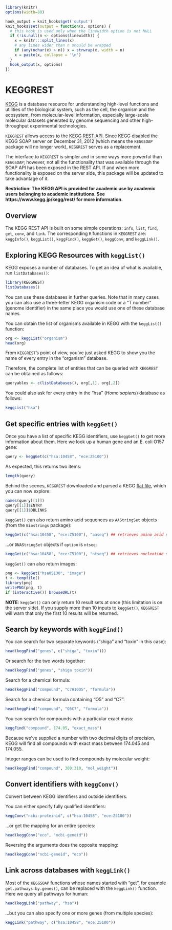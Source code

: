 <!--
%\VignetteEngine{knitr::knitr}
%\VignetteIndexEntry{Accessing the KEGG REST API}
-->


```r
library(knitr)
options(width=80)
```
```r
hook_output = knit_hooks$get('output')
knit_hooks$set(output = function(x, options) {
  # this hook is used only when the linewidth option is not NULL
  if (!is.null(n <- options$linewidth)) {
    x = knitr:::split_lines(x)
    # any lines wider than n should be wrapped
    if (any(nchar(x) > n)) x = strwrap(x, width = n)
    x = paste(x, collapse = '\n')
  }
  hook_output(x, options)
})
```

# KEGGREST

[KEGG](https://www.kegg.jp/kegg/)
is a database resource for understanding high-level functions
and utilities of the biological system, such as the cell, the organism
and the ecosystem, from molecular-level information, especially
large-scale molecular datasets generated by genome sequencing and
other high-throughput experimental technologies.

`KEGGREST` allows access to the
[KEGG REST API](https://www.kegg.jp/kegg/docs/keggapi.html). Since
KEGG disabled the KEGG SOAP server
on December 31, 2012 (which means the `KEGGSOAP` package will no
longer work), `KEGGREST` serves as a replacement.

The interface to `KEGGREST` is simpler and in some ways more
powerful than `KEGGSOAP`; however, not all the functionality
that was available through the SOAP API has been exposed
in the REST API. If and when more functionality is exposed
on the server side, this package will be updated to take
advantage of it.

**Restriction: The KEGG API is provided for academic use by academic
users belonging to academic institutions. See https://www.kegg.jp/kegg/rest/
for more information.**

## Overview

The KEGG REST API is built on some simple operations:
`info`, `list`, `find`, `get`, `conv`, and `link`.
The corresponding `R` functions in `KEGGREST` are:
`keggInfo()`, `keggList()`, `keggFind()`, `keggGet()`,
`keggConv`, and `keggLink()`.


## Exploring KEGG Resources with `keggList()`

KEGG exposes a number of databases. To get an idea of
what is available, run `listDatabases()`:

```r
library(KEGGREST)
listDatabases()
```
You can use these databases in further queries. Note that in many
cases you can also use a three-letter KEGG organism code or a 
"T number" (genome identifier) in the same place you would use 
one of these database names.

You can obtain the list of organisms available in KEGG with
the `keggList()` function:

```r
org <- keggList("organism")
head(org)
```

From `KEGGREST`'s point of view, you've just asked KEGG
to show you the name of every entry in the "organism" database.

Therefore, the complete list of entities that can be
queried with `KEGGREST` can be obtained as follows:

```r
queryables <- c(listDatabases(), org[,1], org[,2])
```

You could also ask for every entry in the "hsa" (_Homo sapiens_)
database as follows:

```r
keggList("hsa")
```

## Get specific entries with `keggGet()`

Once you have a list of specific KEGG identifiers, use
`keggGet()` to get more information about them. Here we look up
a human gene and an E. coli O157 gene:

```r
query <- keggGet(c("hsa:10458", "ece:Z5100"))
```

As expected, this returns two items:

```r
length(query)
```

Behind the scenes, `KEGGREST` downloaded and parsed a KEGG
[flat file](https://www.kegg.jp/kegg/rest/dbentry.html), which you
can now explore:

```r
names(query[[1]])
query[[1]]$ENTRY
query[[1]]$DBLINKS
```

`keggGet()` can also return amino acid sequences as `AAStringSet` objects
(from the `Biostrings` package):

```r
keggGet(c("hsa:10458", "ece:Z5100"), "aaseq") ## retrieves amino acid sequences
```

...or `DNAStringSet` objects if `option` is `ntseq`:

```r
keggGet(c("hsa:10458", "ece:Z5100"), "ntseq") ## retrieves nucleotide sequences
```



`keggGet()` can also return images:
```r
png <- keggGet("hsa05130", "image") 
t <- tempfile()
library(png)
writePNG(png, t)
if (interactive()) browseURL(t)
```

__NOTE__: `keggGet()` can only return 10 result sets at once (this limitation
is on the server side). If you supply more than 10 inputs to `keggGet()`, 
`KEGGREST` will warn that only the first 10 results will be returned.

## Search by keywords with `keggFind()`

You can search for two separate keywords ("shiga" and "toxin" in this case):

```r
head(keggFind("genes", c("shiga", "toxin")))
```

Or search for the two words together:

```r
head(keggFind("genes", "shiga toxin"))
```

Search for a chemical formula:
```r
head(keggFind("compound", "C7H10O5", "formula"))
```
Search for a chemical formula containing "O5" and "C7":
```r
head(keggFind("compound", "O5C7", "formula"))
```

You can search for compounds with a particular exact mass:

```r
keggFind("compound", 174.05, "exact_mass")
```

Because we've supplied a number with two decimal digits of precision,
KEGG will find all compounds with exact mass between 174.045 and 174.055.

Integer ranges can be used to find compounds by molecular weight:

```r
head(keggFind("compound", 300:310, "mol_weight"))
```

## Convert identifiers with `keggConv()`

Convert between KEGG identifiers and outside identifiers.

You can either specify fully qualified identifiers:

```r
keggConv("ncbi-proteinid", c("hsa:10458", "ece:Z5100"))
```

...or get the mapping for an entire species:

```r
head(keggConv("eco", "ncbi-geneid"))
```

Reversing the arguments does the opposite mapping:

```r
head(keggConv("ncbi-geneid", "eco"))

```

## Link across databases with `keggLink()`

Most of the `KEGGSOAP` functions whose names started with
"get", for example `get.pathways.by.genes()`, can be replaced
with the `keggLink()` function. Here we query all pathways
for human:

```r
head(keggLink("pathway", "hsa"))
```

...but you can also specify one or more genes (from multiple species):
```r
keggLink("pathway", c("hsa:10458", "ece:Z5100"))
```
